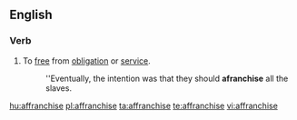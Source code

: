 ==English==

===Verb===
{{en-verb|affranchis|ing}}

# To [[free]] from [[obligation]] or [[service]].
#: ''Eventually, the intention was that they should '''afranchise''' all the slaves.

[[hu:affranchise]]
[[pl:affranchise]]
[[ta:affranchise]]
[[te:affranchise]]
[[vi:affranchise]]